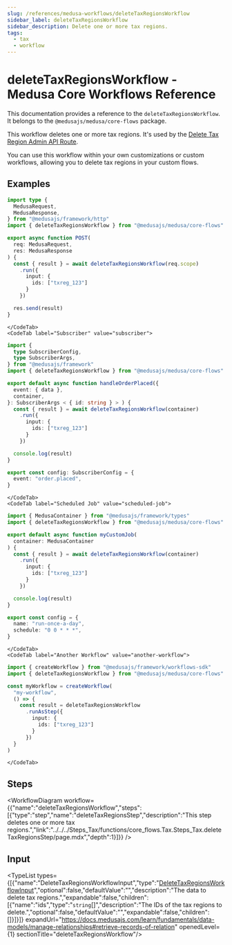```yaml
---
slug: /references/medusa-workflows/deleteTaxRegionsWorkflow
sidebar_label: deleteTaxRegionsWorkflow
sidebar_description: Delete one or more tax regions.
tags:
  - tax
  - workflow
---
```



# deleteTaxRegionsWorkflow - Medusa Core Workflows Reference

This documentation provides a reference to the `deleteTaxRegionsWorkflow`. It belongs to the `@medusajs/medusa/core-flows` package.

This workflow deletes one or more tax regions. It's used by the
[Delete Tax Region Admin API Route](https://docs.medusajs.com/api/admin#tax-regions\_deletetaxregionsid).

You can use this workflow within your own customizations or custom workflows, allowing you
to delete tax regions in your custom flows.

<SourceCodeLink link="https://github.com/medusajs/medusa/blob/cab00ff2b8935fdd788157ee36402ae59b079268/packages/core/core-flows/src/tax/workflows/delete-tax-regions.ts#L38" />

## Examples

<CodeTabs group="workflow-exection">
    <CodeTab label="API Route" value="api-route">
    
```ts title="src/api/workflow/route.ts"
import type {
  MedusaRequest,
  MedusaResponse,
} from "@medusajs/framework/http"
import { deleteTaxRegionsWorkflow } from "@medusajs/medusa/core-flows"

export async function POST(
  req: MedusaRequest,
  res: MedusaResponse
) {
  const { result } = await deleteTaxRegionsWorkflow(req.scope)
    .run({
      input: {
        ids: ["txreg_123"]
      }
    })

  res.send(result)
}
```

    </CodeTab>
    <CodeTab label="Subscriber" value="subscriber">
    
```ts title="src/subscribers/order-placed.ts"
import {
  type SubscriberConfig,
  type SubscriberArgs,
} from "@medusajs/framework"
import { deleteTaxRegionsWorkflow } from "@medusajs/medusa/core-flows"

export default async function handleOrderPlaced({
  event: { data },
  container,
}: SubscriberArgs < { id: string } > ) {
  const { result } = await deleteTaxRegionsWorkflow(container)
    .run({
      input: {
        ids: ["txreg_123"]
      }
    })

  console.log(result)
}

export const config: SubscriberConfig = {
  event: "order.placed",
}
```

    </CodeTab>
    <CodeTab label="Scheduled Job" value="scheduled-job">
    
```ts title="src/jobs/message-daily.ts"
import { MedusaContainer } from "@medusajs/framework/types"
import { deleteTaxRegionsWorkflow } from "@medusajs/medusa/core-flows"

export default async function myCustomJob(
  container: MedusaContainer
) {
  const { result } = await deleteTaxRegionsWorkflow(container)
    .run({
      input: {
        ids: ["txreg_123"]
      }
    })

  console.log(result)
}

export const config = {
  name: "run-once-a-day",
  schedule: "0 0 * * *",
}
```

    </CodeTab>
    <CodeTab label="Another Workflow" value="another-workflow">
    
```ts title="src/workflows/my-workflow.ts"
import { createWorkflow } from "@medusajs/framework/workflows-sdk"
import { deleteTaxRegionsWorkflow } from "@medusajs/medusa/core-flows"

const myWorkflow = createWorkflow(
  "my-workflow",
  () => {
    const result = deleteTaxRegionsWorkflow
      .runAsStep({
        input: {
          ids: ["txreg_123"]
        }
      })
  }
)
```

    </CodeTab>
  </CodeTabs>

## Steps

<WorkflowDiagram workflow={{"name":"deleteTaxRegionsWorkflow","steps":[{"type":"step","name":"deleteTaxRegionsStep","description":"This step deletes one or more tax regions.","link":"../../../Steps_Tax/functions/core_flows.Tax.Steps_Tax.deleteTaxRegionsStep/page.mdx","depth":1}]}} />

## Input

<TypeList types={[{"name":"DeleteTaxRegionsWorkflowInput","type":"[DeleteTaxRegionsWorkflowInput](../../../../types/core_flows.DeleteTaxRegionsWorkflowInput/page.mdx)","optional":false,"defaultValue":"","description":"The data to delete tax regions.","expandable":false,"children":[{"name":"ids","type":"`string`[]","description":"The IDs of the tax regions to delete.","optional":false,"defaultValue":"","expandable":false,"children":[]}]}]} expandUrl="https://docs.medusajs.com/learn/fundamentals/data-models/manage-relationships#retrieve-records-of-relation" openedLevel={1} sectionTitle="deleteTaxRegionsWorkflow"/>
